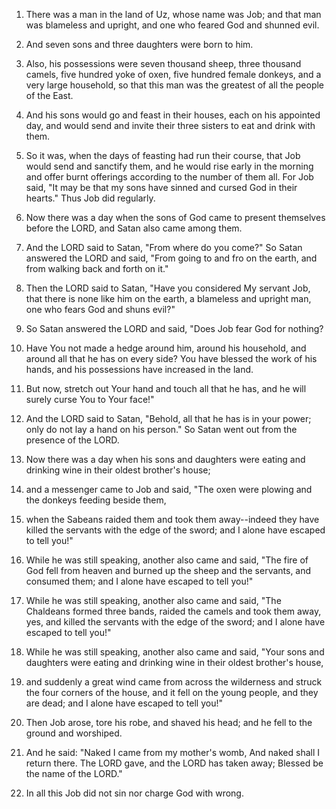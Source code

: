 
1. There was a man in the land of Uz, whose name was Job; and that man was blameless and upright, and one who feared God and shunned evil.

2. And seven sons and three daughters were born to him.

3. Also, his possessions were seven thousand sheep, three thousand camels, five hundred yoke of oxen, five hundred female donkeys, and a very large household, so that this man was the greatest of all the people of the East.

4. And his sons would go and feast in their houses, each on his appointed day, and would send and invite their three sisters to eat and drink with them.

5. So it was, when the days of feasting had run their course, that Job would send and sanctify them, and he would rise early in the morning and offer burnt offerings according to the number of them all. For Job said, "It may be that my sons have sinned and cursed God in their hearts." Thus Job did regularly.

6. Now there was a day when the sons of God came to present themselves before the LORD, and Satan also came among them.

7. And the LORD said to Satan, "From where do you come?" So Satan answered the LORD and said, "From going to and fro on the earth, and from walking back and forth on it."

8. Then the LORD said to Satan, "Have you considered My servant Job, that there is none like him on the earth, a blameless and upright man, one who fears God and shuns evil?"

9. So Satan answered the LORD and said, "Does Job fear God for nothing?

10. Have You not made a hedge around him, around his household, and around all that he has on every side? You have blessed the work of his hands, and his possessions have increased in the land.

11. But now, stretch out Your hand and touch all that he has, and he will surely curse You to Your face!"

12. And the LORD said to Satan, "Behold, all that he has is in your power; only do not lay a hand on his person." So Satan went out from the presence of the LORD.

13. Now there was a day when his sons and daughters were eating and drinking wine in their oldest brother's house;

14. and a messenger came to Job and said, "The oxen were plowing and the donkeys feeding beside them,

15. when the Sabeans raided them and took them away--indeed they have killed the servants with the edge of the sword; and I alone have escaped to tell you!"

16. While he was still speaking, another also came and said, "The fire of God fell from heaven and burned up the sheep and the servants, and consumed them; and I alone have escaped to tell you!"

17. While he was still speaking, another also came and said, "The Chaldeans formed three bands, raided the camels and took them away, yes, and killed the servants with the edge of the sword; and I alone have escaped to tell you!"

18. While he was still speaking, another also came and said, "Your sons and daughters were eating and drinking wine in their oldest brother's house,

19. and suddenly a great wind came from across the wilderness and struck the four corners of the house, and it fell on the young people, and they are dead; and I alone have escaped to tell you!"

20. Then Job arose, tore his robe, and shaved his head; and he fell to the ground and worshiped.

21. And he said: "Naked I came from my mother's womb, And naked shall I return there. The LORD gave, and the LORD has taken away; Blessed be the name of the LORD."

22. In all this Job did not sin nor charge God with wrong.


